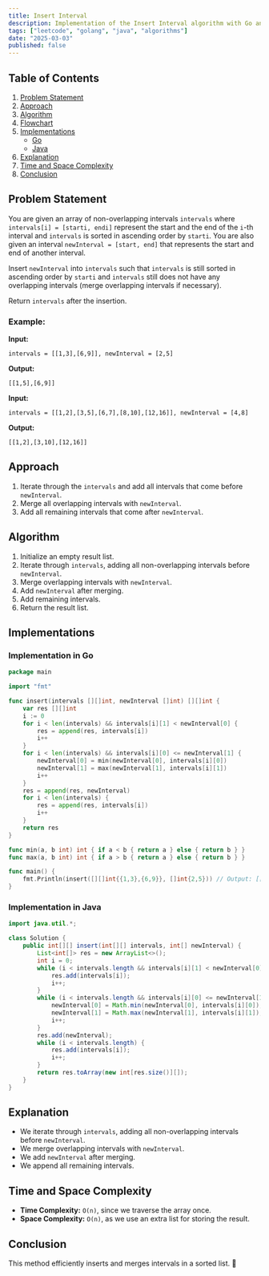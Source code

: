 ```yaml
---
title: Insert Interval
description: Implementation of the Insert Interval algorithm with Go and Java.
tags: ["leetcode", "golang", "java", "algorithms"]
date: "2025-03-03"
published: false
---
```


## Table of Contents

1. [Problem Statement](#problem-statement)
2. [Approach](#approach)
3. [Algorithm](#algorithm)
4. [Flowchart](#flowchart)
5. [Implementations](#implementations)
   - [Go](#implementation-in-go)
   - [Java](#implementation-in-java)
6. [Explanation](#explanation)
7. [Time and Space Complexity](#time-and-space-complexity)
8. [Conclusion](#conclusion)

## Problem Statement

You are given an array of non-overlapping intervals `intervals` where `intervals[i] = [starti, endi]` represent the start and the end of the `i`-th interval and `intervals` is sorted in ascending order by `starti`. You are also given an interval `newInterval = [start, end]` that represents the start and end of another interval.

Insert `newInterval` into `intervals` such that `intervals` is still sorted in ascending order by `starti` and `intervals` still does not have any overlapping intervals (merge overlapping intervals if necessary).

Return `intervals` after the insertion.

### Example:

**Input:**

```
intervals = [[1,3],[6,9]], newInterval = [2,5]
```

**Output:**

```
[[1,5],[6,9]]
```

**Input:**

```
intervals = [[1,2],[3,5],[6,7],[8,10],[12,16]], newInterval = [4,8]
```

**Output:**

```
[[1,2],[3,10],[12,16]]
```

## Approach

1. Iterate through the `intervals` and add all intervals that come before `newInterval`.
2. Merge all overlapping intervals with `newInterval`.
3. Add all remaining intervals that come after `newInterval`.

## Algorithm

1. Initialize an empty result list.
2. Iterate through `intervals`, adding all non-overlapping intervals before `newInterval`.
3. Merge overlapping intervals with `newInterval`.
4. Add `newInterval` after merging.
5. Add remaining intervals.
6. Return the result list.

## Implementations

### Implementation in Go

```go
package main

import "fmt"

func insert(intervals [][]int, newInterval []int) [][]int {
    var res [][]int
    i := 0
    for i < len(intervals) && intervals[i][1] < newInterval[0] {
        res = append(res, intervals[i])
        i++
    }
    for i < len(intervals) && intervals[i][0] <= newInterval[1] {
        newInterval[0] = min(newInterval[0], intervals[i][0])
        newInterval[1] = max(newInterval[1], intervals[i][1])
        i++
    }
    res = append(res, newInterval)
    for i < len(intervals) {
        res = append(res, intervals[i])
        i++
    }
    return res
}

func min(a, b int) int { if a < b { return a } else { return b } }
func max(a, b int) int { if a > b { return a } else { return b } }

func main() {
    fmt.Println(insert([][]int{{1,3},{6,9}}, []int{2,5})) // Output: [[1,5],[6,9]]
}
```

### Implementation in Java

```java
import java.util.*;

class Solution {
    public int[][] insert(int[][] intervals, int[] newInterval) {
        List<int[]> res = new ArrayList<>();
        int i = 0;
        while (i < intervals.length && intervals[i][1] < newInterval[0]) {
            res.add(intervals[i]);
            i++;
        }
        while (i < intervals.length && intervals[i][0] <= newInterval[1]) {
            newInterval[0] = Math.min(newInterval[0], intervals[i][0]);
            newInterval[1] = Math.max(newInterval[1], intervals[i][1]);
            i++;
        }
        res.add(newInterval);
        while (i < intervals.length) {
            res.add(intervals[i]);
            i++;
        }
        return res.toArray(new int[res.size()][]);
    }
}
```

## Explanation

- We iterate through `intervals`, adding all non-overlapping intervals before `newInterval`.
- We merge overlapping intervals with `newInterval`.
- We add `newInterval` after merging.
- We append all remaining intervals.

## Time and Space Complexity

- **Time Complexity:** `O(n)`, since we traverse the array once.
- **Space Complexity:** `O(n)`, as we use an extra list for storing the result.

## Conclusion

This method efficiently inserts and merges intervals in a sorted list. 🚀

